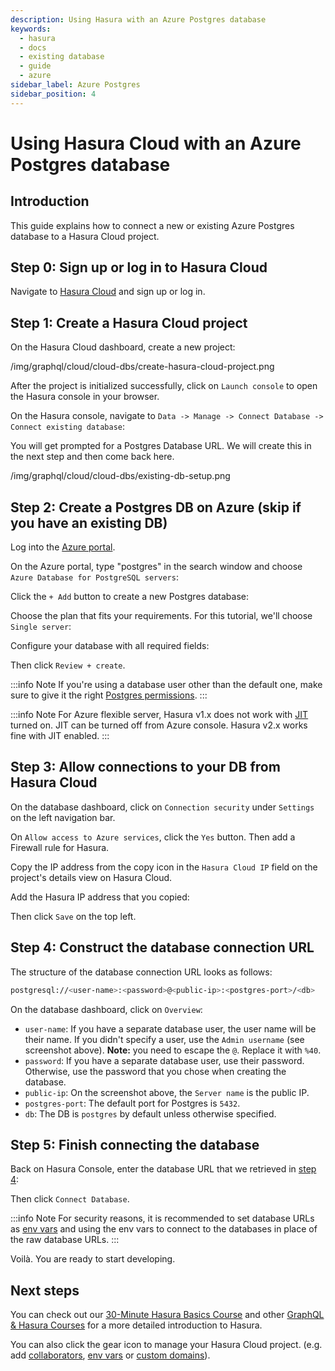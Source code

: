 ```yaml
---
description: Using Hasura with an Azure Postgres database
keywords:
  - hasura
  - docs
  - existing database
  - guide
  - azure
sidebar_label: Azure Postgres
sidebar_position: 4
---
```



# Using Hasura Cloud with an Azure Postgres database

## Introduction

This guide explains how to connect a new or existing Azure Postgres
database to a Hasura Cloud project.

## Step 0: Sign up or log in to Hasura Cloud

Navigate to [Hasura
Cloud](https://cloud.hasura.io/signup/?pg=docs&plcmt=body&cta=navigate-to-hasura-cloud&tech=default)
and sign up or log in.

## Step 1: Create a Hasura Cloud project

On the Hasura Cloud dashboard, create a new project:

<div class="thumbnail" alt="Create Hasura Cloud project" width="1000px">

/img/graphql/cloud/cloud-dbs/create-hasura-cloud-project.png

</div>

After the project is initialized successfully, click on `Launch console`
to open the Hasura console in your browser.

On the Hasura console, navigate to
`Data -> Manage -> Connect Database -> Connect existing database`:

You will get prompted for a Postgres Database URL. We will create this
in the next step and then come back here.

<div class="thumbnail" alt="Hasura Cloud database setup" width="700px">

/img/graphql/cloud/cloud-dbs/existing-db-setup.png

</div>

## Step 2: Create a Postgres DB on Azure (skip if you have an existing DB)

Log into the [Azure portal](https://portal.azure.com).

On the Azure portal, type "postgres" in the search window and choose
`Azure Database for PostgreSQL servers`:

<Thumbnail
  src="/img/graphql/cloud/cloud-dbs/azure/select-postgres-db.png"
  alt="Select Postgres database on Azure"
/>

Click the `+ Add` button to create a new Postgres database:

<Thumbnail
  src="/img/graphql/cloud/cloud-dbs/azure/add-postgres-db.png"
  alt="Add Postgres database on Azure"
/>

Choose the plan that fits your requirements. For this tutorial, we'll
choose `Single server`:

<Thumbnail
  src="/img/graphql/cloud/cloud-dbs/azure/pg-single-server.png"
  alt="Select single server on Azure"
  width="600px"
/>

Configure your database with all required fields:

<Thumbnail
  src="/img/graphql/cloud/cloud-dbs/azure/configure-db.png"
  alt="Configure database on Azure"
  width="600px"
/>

Then click `Review + create`.

:::info Note
If you're using a database user other than the default one, make sure to
give it the right [Postgres permissions](/graphql/cloud/getting-started/postgres-permissions.mdx#cloud-postgres-permissions).
:::

:::info Note
For Azure flexible server, Hasura v1.x does not work with
[JIT](https://www.postgresql.org/docs/11/runtime-config-query.html#GUC-JIT)
turned on. JIT can be turned off from Azure console. Hasura v2.x works
fine with JIT enabled.
:::

## Step 3: Allow connections to your DB from Hasura Cloud

On the database dashboard, click on `Connection security` under
`Settings` on the left navigation bar.

On `Allow access to Azure services`, click the `Yes` button. Then add a
Firewall rule for Hasura.

Copy the IP address from the copy icon in the `Hasura Cloud IP` field on
the project's details view on Hasura Cloud.

<Thumbnail
  src="/img/graphql/cloud/projects/hasura-cloud-ip.png"
  alt="Hasura Cloud IP field"
/>

Add the Hasura IP address that you copied:

<Thumbnail
  src="/img/graphql/cloud/cloud-dbs/azure/add-hasura-ip.png"
  alt="Add Hasura IP on Azure"
/>

Then click `Save` on the top left.

## Step 4: Construct the database connection URL

The structure of the database connection URL looks as follows:

```bash
postgresql://<user-name>:<password>@<public-ip>:<postgres-port>/<db>
```

On the database dashboard, click on `Overview`:

<Thumbnail
  src="/img/graphql/cloud/cloud-dbs/azure/get-database-connection-string.png"
  alt="Construct the database connection string for Azure"
/>

- `user-name`: If you have a separate database user, the user name
  will be their name. If you didn't specify a user, use the
  `Admin username` (see screenshot above). **Note:** you need to
  escape the `@`. Replace it with `%40`.
- `password`: If you have a separate database user, use their
  password. Otherwise, use the password that you chose when creating
  the database.
- `public-ip`: On the screenshot above, the `Server name` is the
  public IP.
- `postgres-port`: The default port for Postgres is `5432`.
- `db`: The DB is `postgres` by default unless otherwise specified.

## Step 5: Finish connecting the database

Back on Hasura Console, enter the database URL that we retrieved in
[step 4](/graphql/cloud/getting-started/cloud-databases/azure.mdx#get-db-url-azure):

<Thumbnail
  src="/img/graphql/cloud/getting-started/connect-db.png"
  alt="Database setup"
  width="600px"
/>

Then click `Connect Database`.

:::info Note
For security reasons, it is recommended to set database URLs as
[env vars](/graphql/cloud/projects/env-vars.mdx#manage-project-env-vars) and using the env vars to connect
to the databases in place of the raw database URLs.
:::

Voilà. You are ready to start developing.

<Thumbnail
  src="/img/graphql/cloud/cloud-dbs/hasura-console.png"
  alt="Hasura console"
/>

## Next steps

You can check out our [30-Minute Hasura Basics
Course](https://hasura.io/learn/graphql/hasura/introduction/) and other
[GraphQL & Hasura Courses](https://hasura.io/learn/) for a more detailed
introduction to Hasura.

You can also click the gear icon to manage your Hasura Cloud project.
(e.g. add [collaborators](/graphql/cloud/projects/collaborators.mdx#manage-project-collaborators),
[env vars](/graphql/cloud/projects/env-vars.mdx#manage-project-env-vars) or
[custom domains](/graphql/cloud/projects/domains.mdx#manage-project-domains)).

<Thumbnail
  src="/img/graphql/cloud/getting-started/project-manage.png"
  alt="Project actions"
  width="860px"
/>
